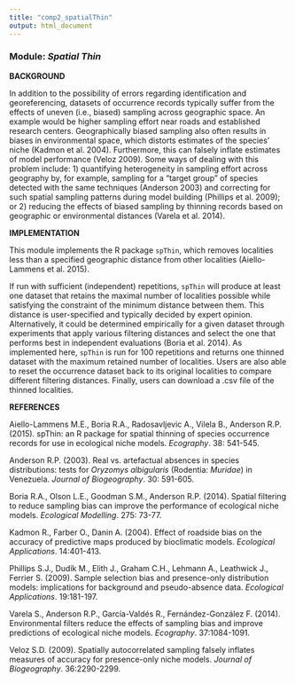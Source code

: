 ```yaml
---
title: "comp2_spatialThin"
output: html_document
---
```


### **Module:** ***Spatial Thin***

**BACKGROUND**

In addition to the possibility of errors regarding identification and georeferencing, datasets of occurrence records typically suffer from the effects of uneven (i.e., biased) sampling across geographic space. An example would be higher sampling effort near roads and established research centers. Geographically biased sampling also often results in biases in environmental space, which distorts estimates of the species' niche (Kadmon et al. 2004). Furthermore, this can falsely inflate estimates of model performance (Veloz 2009). Some ways of dealing with this problem include: 1) quantifying heterogeneity in sampling effort across geography by, for example, sampling for a "target group" of species detected with the same techniques (Anderson 2003) and correcting for such spatial sampling patterns during model building (Phillips et al. 2009); or 2) reducing the effects of biased sampling by thinning records based on geographic or environmental distances (Varela et al. 2014).  

**IMPLEMENTATION**

This module implements the R package `spThin`, which removes localities less than a specified geographic distance from other localities (Aiello-Lammens et al. 2015). 

If run with sufficient (independent) repetitions, `spThin` will produce at least one dataset that retains the maximal number of localities possible while satisfying the constraint of the minimum distance between them. This distance is user-specified and typically decided by expert opinion. Alternatively, it could be determined empirically for a given dataset through experiments that apply various filtering distances and select the one that performs best in independent evaluations (Boria et al. 2014). As implemented here, `spThin` is run for 100 repetitions and returns one thinned dataset with the maximum retained number of localities. Users are also able to reset the occurrence dataset back to its original localities to compare different filtering distances. Finally, users can download a .csv file of the thinned localities.

**REFERENCES**

Aiello-Lammens M.E., Boria R.A., Radosavljevic A., Vilela B., Anderson R.P. (2015). spThin: an R package for spatial thinning of species occurrence records for use in ecological niche models. *Ecography*. 38: 541-545.

Anderson R.P. (2003). Real vs. artefactual absences in species distributions: tests for *Oryzomys albigularis* (Rodentia: *Muridae*) in Venezuela. *Journal of Biogeography*. 30: 591-605.

Boria R.A., Olson L.E., Goodman S.M., Anderson R.P. (2014). Spatial filtering to reduce sampling bias can improve the performance of ecological niche models. *Ecological Modelling*. 275: 73-77.

Kadmon R., Farber O., Danin A. (2004). Effect of roadside bias on the accuracy of predictive maps produced by bioclimatic models. *Ecological Applications*. 14:401-413.

Phillips S.J., Dudík M., Elith J., Graham C.H., Lehmann A., Leathwick J., Ferrier S. (2009). Sample selection bias and presence-only distribution models: implications for background and pseudo-absence data. *Ecological Applications*. 19:181-197.

Varela S., Anderson R.P., García-Valdés R., Fernández-González F. (2014). Environmental filters reduce the effects of sampling bias and improve predictions of ecological niche models. *Ecography*. 37:1084-1091.

Veloz S.D. (2009). Spatially autocorrelated sampling falsely inflates measures of accuracy for presence-only niche models. *Journal of Biogeography*. 36:2290-2299.
